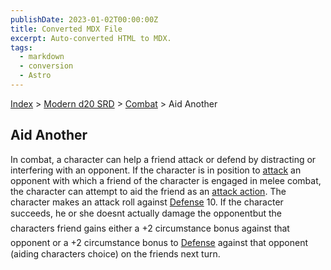 ```yaml
---
publishDate: 2023-01-02T00:00:00Z
title: Converted MDX File
excerpt: Auto-converted HTML to MDX.
tags:
  - markdown
  - conversion
  - Astro
---
```






[Index](-index) > [Modern d20 SRD](modern-d20-srd-index) > [Combat](modern-d20-srd-combat-index) > Aid Another




## Aid Another


In combat, a character can help a friend attack or defend by distracting or interfering with an opponent. If the character is in position to [attack](modern-d20-srd-combat-attack-roll) an opponent with which a friend of the character is engaged in melee combat, the character can attempt to aid the friend as an [attack
  action](modern-d20-srd-combat-attack-actions). The character makes an attack roll against [Defense](modern-d20-srd-combat-defense) 10. If the character succeeds, he or she doesnt actually damage the opponentbut the characters friend gains either a +2 circumstance bonus against that opponent or a +2 circumstance bonus to [Defense](modern-d20-srd-combat-defense) against that opponent (aiding characters choice) on the friends next turn.



